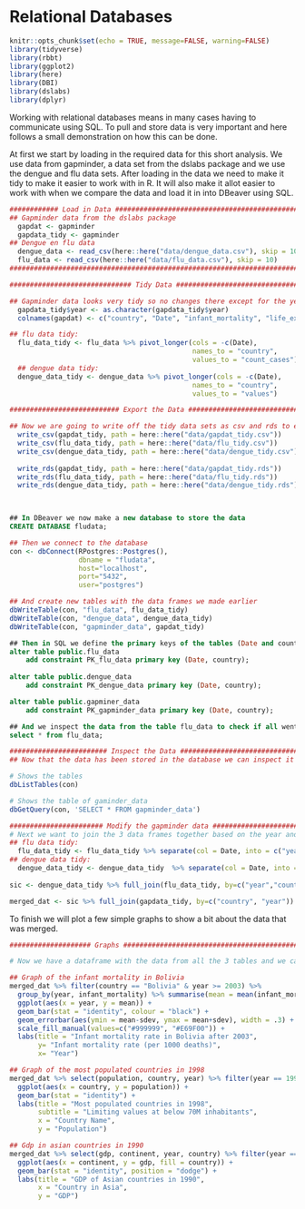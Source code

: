 # Relational Databases

```r
knitr::opts_chunk$set(echo = TRUE, message=FALSE, warning=FALSE)
library(tidyverse)
library(rbbt)
library(ggplot2)
library(here)
library(DBI)
library(dslabs)
library(dplyr)
```

Working with relational databases means in many cases having to communicate using SQL. To pull and store data is very important and here follows a small demonstration on how this can be done.  


At first we start by loading in the required data for this short analysis. We use data from gapminder, a data set from the dslabs package and we use the dengue and flu data sets. 
After loading in the data we need to make it tidy to make it easier to work with in R. It will also make it allot easier to work with when we compare the data and load it in into DBeaver using SQL. 

```r
############ Load in Data ##############################################
## Gapminder data from the dslabs package
  gapdat <- gapminder
  gapdata_tidy <- gapminder
## Dengue en flu data 
  dengue_data <- read_csv(here::here("data/dengue_data.csv"), skip = 10)
  flu_data <- read_csv(here::here("data/flu_data.csv"), skip = 10)
########################################################################
```


```r
############################## Tidy Data ################################

## Gapminder data looks very tidy so no changes there except for the year column, that needs to become Date
  gapdata_tidy$year <- as.character(gapdata_tidy$year)
  colnames(gapdat) <- c("country", "Date", "infant_mortality", "life_expectancy", "fertility", "population", "gdp", "continent", "region")

## flu data tidy:
  flu_data_tidy <- flu_data %>% pivot_longer(cols = -c(Date),
                                             names_to = "country",
                                             values_to = "count_cases") 
  ## dengue data tidy:
  dengue_data_tidy <- dengue_data %>% pivot_longer(cols = -c(Date),
                                             names_to = "country",
                                             values_to = "values") 

```

```r
########################### Export the Data ############################

## Now we are going to write off the tidy data sets as csv and rds to export them later into the database
  write_csv(gapdat_tidy, path = here::here("data/gapdat_tidy.csv"))
  write_csv(flu_data_tidy, path = here::here("data/flu_tidy.csv"))
  write_csv(dengue_data_tidy, path = here::here("data/dengue_tidy.csv"))
  
  write_rds(gapdat_tidy, path = here::here("data/gapdat_tidy.rds"))
  write_rds(flu_data_tidy, path = here::here("data/flu_tidy.rds"))
  write_rds(dengue_data_tidy, path = here::here("data/dengue_tidy.rds"))

  
```

```sql
## In DBeaver we now make a new database to store the data
CREATE DATABASE fludata;

```

```r
## Then we connect to the database
con <- dbConnect(RPostgres::Postgres(), 
                 dbname = "fludata", 
                 host="localhost", 
                 port="5432", 
                 user="postgres") 

## And create new tables with the data frames we made earlier
dbWriteTable(con, "flu_data", flu_data_tidy)
dbWriteTable(con, "dengue_data", dengue_data_tidy)
dbWriteTable(con, "gapminder_data", gapdat_tidy)

```

```sql
## Then in SQL we define the primary keys of the tables (Date and country)
alter table public.flu_data 
	add constraint PK_flu_data primary key (Date, country);
	
alter table public.dengue_data 
	add constraint PK_dengue_data primary key (Date, country);

alter table public.gapminer_data 
	add constraint PK_gapminder_data primary key (Date, country);

## And we inspect the data from the table flu_data to check if all went well
select * from flu_data;

```

```r
######################## Inspect the Data ######################################
## Now that the data has been stored in the database we can inspect it in R using the connection made

# Shows the tables
dbListTables(con)

# Shows the table of gaminder_data
dbGetQuery(con, 'SELECT * FROM gapminder_data')
```

```r
####################### Modify the gapminder data ##############################
# Next we want to join the 3 data frames together based on the year and country columns
## flu data tidy:
  flu_data_tidy <- flu_data_tidy %>% separate(col = Date, into = c("year", "Month", "Day"), sep = "-")
## dengue data tidy:
  dengue_data_tidy <- dengue_data_tidy  %>% separate(col = Date, into = c("year", "Month", "Day"), sep ="-")
    
sic <- dengue_data_tidy %>% full_join(flu_data_tidy, by=c("year","country", "Day", "Month"))

merged_dat <- sic %>% full_join(gapdata_tidy, by=c("country", "year"))
```

To finish we will plot a few simple graphs to show a bit about the data that was merged.


```r
#################### Graphs #####################################################

# Now we have a dataframe with the data from all the 3 tables and we can make some exploratory graphs with it 

## Graph of the infant mortality in Bolivia
merged_dat %>% filter(country == "Bolivia" & year >= 2003) %>% 
  group_by(year, infant_mortality) %>% summarise(mean = mean(infant_mortality, na.rm = TRUE), sdev = sd(infant_mortality, na.rm = TRUE)) %>%
  ggplot(aes(x = year, y = mean)) +
  geom_bar(stat = "identity", colour = "black") +
  geom_errorbar(aes(ymin = mean-sdev, ymax = mean+sdev), width = .3) +
  scale_fill_manual(values=c("#999999", "#E69F00")) +
  labs(title = "Infant mortality rate in Bolivia after 2003",
       y= "Infant mortality rate (per 1000 deaths)",
       x= "Year")

## Graph of the most populated countries in 1998
merged_dat %>% select(population, country, year) %>% filter(year == 1998 & population >= 70000000) %>%
  ggplot(aes(x = country, y = population)) +
  geom_bar(stat = "identity") +
  labs(title = "Most populated countries in 1998",
       subtitle = "Limiting values at below 70M inhabitants",
       x = "Country Name",
       y = "Population")

## Gdp in asian countries in 1990
merged_dat %>% select(gdp, continent, year, country) %>% filter(year == 1990 & continent == "Asia") %>% arrange(desc(gdp)) %>%
  ggplot(aes(x = continent, y = gdp, fill = country)) +
  geom_bar(stat = "identity", position = "dodge") +
  labs(title = "GDP of Asian countries in 1990",
       x = "Country in Asia",
       y = "GDP")


```

